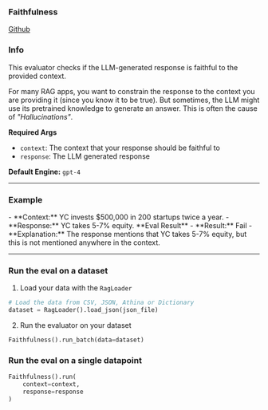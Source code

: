 
### Faithfulness

[Github](https://github.com/athina-ai/athina-evals/blob/main/athina/evals/llm/context_contains_enough_information/evaluator.py)

### Info

This evaluator checks if the LLM-generated response is faithful to the provided context.

For many RAG apps, you want to constrain the response to the context you are providing it (since you know it to be true).
But sometimes, the LLM might use its pretrained knowledge to generate an answer. This is often the cause of _"Hallucinations"_.

**Required Args**

- `context`: The context that your response should be faithful to
- `response`: The LLM generated response

**Default Engine:** `gpt-4`

---

### Example

<Callout type='infos'>
- **Context:** YC invests $500,000 in 200 startups twice a year.
- **Response:** YC takes 5-7% equity.

</Callout>

<Callout type='error'>
**Eval Result**
- **Result:** Fail
- **Explanation:** The response mentions that YC takes 5-7% equity, but this is not mentioned anywhere in the context.

</Callout>

---

### Run the eval on a dataset

1. Load your data with the `RagLoader`

```python
# Load the data from CSV, JSON, Athina or Dictionary
dataset = RagLoader().load_json(json_file)
```

2. Run the evaluator on your dataset

```python
Faithfulness().run_batch(data=dataset)
```

### Run the eval on a single datapoint

```python
Faithfulness().run(
    context=context,
    response=response
)
```
